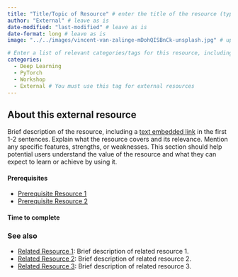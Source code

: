 ```yaml
---
title: "Title/Topic of Resource" # enter the title of the resource (typically the name of the article/workshop/video/book/etc. )
author: "External" # leave as is
date-modified: "last-modified" # leave as is
date-format: long # leave as is
image: "../../images/vincent-van-zalinge-mDohQISBnCk-unsplash.jpg" # upload a representative image for this resource to the images folder in the Nexus repository (using a pull request), and adjust this file name accordingly. Both PNGs and JPGs are acceptable formats (just remember to adjust the file extension, if necessary)

# Enter a list of relevant categories/tags for this resource, including the type (workshop, book, video, podcast, etc.) and subject of focus, e.g., ...
categories: 
  - Deep Learning
  - PyTorch
  - Workshop
  - External # You must use this tag for external resources
---
```

<!-- MARKDOWN COMMENT: For a good example of an external resource post, check out: 
https://uw-madison-datascience.github.io/ML-X-Nexus/Resources/Deep-learning_Keras/

... and the .qmd file which stores the page's content
https://github.com/UW-Madison-DataScience/ML-X-Nexus/blob/main/Resources/Deep-learning_Keras/index.qmd

-->
## About this external resource
<!-- MARKDOWN COMMENT: Replace the instructions below with your resource description -->
Brief description of the resource, including a [text embedded link](URL) in the first 1-2 sentences. Explain what the resource covers and its relevance. Mention any specific features, strengths, or weaknesses. This section should help potential users understand the value of the resource and what they can expect to learn or achieve by using it. 

<!-- MARKDOWN COMMENT: If any prerequisite knowledge is required (e.g., Intro ML, Python, Intro Deep Learning), please also mention this — preferably by linking to existing materials on Nexus, e.g., ...
-->
#### Prerequisites
- [Prerequisite Resource 1](Link to related Nexus resource 1)
- [Prerequisite Resource 2](Link to related Nexus resource 2)

#### Time to complete
<!-- MARKDOWN COMMENT: 

If this resource is a workshop/tutorial or similar, please provide an estimate for how long it takes to work through the materials. If you are unsure, write "TBD (use "Improve this page" to add your estimate!)". Users of Nexus can use the the "Improve this page" functionality to add an estimate later. 

If a timing estimate doesn't apply, please remove the "#### Time to complete" header above
-->

### See also
<!-- MARKDOWN COMMENT: Please Check the existing resources on Nexus to see if any other related resources (e.g., related books/videos, blog posts commenting on the resource, alternative approaches/frameworks, etc.) should be linked below. You are also encouraged to link to other resources which don't currently reside on Nexus. If you're feeling ambitious, you may wish to post those to Nexus as well.  -->
- [Related Resource 1](Link to related resource 1): Brief description of related resource 1.
- [Related Resource 2](Link to related resource 2): Brief description of related resource 2.
- [Related Resource 3](Link to related resource 3): Brief description of related resource 3.

